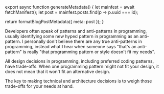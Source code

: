 

export async function generateMetadata() {
  let mainfest = await fetchManifest();
  let post = mainfest.posts.find(p => p.uuid === id);

  return formatBlogPostMetadata({ meta: post });
}

<BlogPage id={id}>


Developers often speak of patterns and anti-patterns in programming, usually
identifying some new hyped pattern in programming as an anti-pattern. I
personally don't believe there are any true anti-patterns in programming,
instead what I hear when someone says "that's an anti-pattern" is really "that
programming pattern or style doesn't fit my needs".

All design decisions in programming, including preferred coding patterns, have
trade-offs. When one programming pattern might not fit your design, it does not
mean that it won't fit an alternative design.

The key to making technical and architecture decisions is to weigh those
trade-offs for your needs at hand.


</BlogPage>